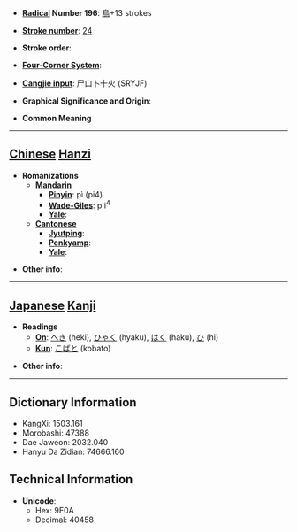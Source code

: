 * '''[[Wiktionary:Chinese radical index| Radical]] Number 196''': [[Wiktionary:Chinese radical index 鳥|鳥]]+13 strokes

* '''[[Wiktionary:Chinese total strokes index|Stroke number]]''': [[Wiktionary:Chinese total strokes index 24|24]]

* '''Stroke order''': 

* '''[[Wiktionary:Chinese four corner index|Four-Corner System]]''': 

* '''[[Wiktionary:Chinese Cangjie index|Cangjie input]]''': 尸口卜十火 (SRYJF)

* '''Graphical Significance and Origin''': 

* '''Common Meaning'''

----

== [[Chinese]] [[Hanzi]] ==

* '''Romanizations'''
** '''[[Mandarin]]'''
*** '''[[Pinyin]]''': pì (pi4)
*** '''[[Wade-Giles]]''': p'i<sup>4</sup>
*** '''[[Yale]]''': 
** '''[[Cantonese]]'''
*** '''[[Jyutping]]''':
*** '''[[Penkyamp]]''': 
*** '''[[Yale]]''': 

* '''Other info''': 

----

== [[Japanese]] [[Kanji]] ==

* '''Readings'''
** '''[[On]]''': [[へき]] (heki), [[ひゃく]] (hyaku), [[はく]] (haku), [[ひ]] (hi)
** '''[[Kun]]''': [[こばと]] (kobato)

* '''Other info''':  

----

== Dictionary Information ==

* KangXi: 1503.161
* Morobashi: 47388
* Dae Jaweon: 2032.040
* Hanyu Da Zidian: 74666.160

== Technical Information ==

* '''Unicode''':
** Hex: 9E0A
** Decimal: 40458